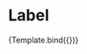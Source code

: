 


<Meta title="Components/RadioGroup/Label" component={VvRadioGroup} />

# Label

<Canvas>
	<Story
		name="Label"
		args={{
			name: 'story-label',
			options: [
				{ value: 1, label: 'Mela' },
				{ value: 2, label: 'Pera' },
				{ value: 3, label: 'Banana' }
			],
			label: 'Custom label'
		}}>
		{Template.bind({})}
	</Story>
</Canvas>
